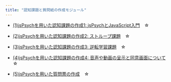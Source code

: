 ```yaml
---
title: "認知課題と質問紙の作成モジュール"
---
```



- [(1)jsPsychを用いた認知課題の作成1: jsPsychとJavaScript入門](how-to-jspsych1.html)　☆

- [(2)jsPsychを用いた認知課題の作成2: ストループ課題](how-to-jspsych2.html)　☆

- [(3)jsPsychを用いた認知課題の作成3: 逆転学習課題](how-to-jspsych3.html)　☆

- [(4)jsPsychを用いた認知課題の作成4: 音声や動画の呈示と同意画面について](how-to-jspsych4.html)　☆

- [(5)jsPsychを用いた質問票の作成](how-to-jspsych5.html)　☆